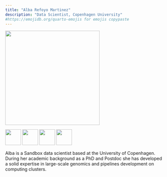 ```yaml
---
title: "Alba Refoyo Martinez"
description: "Data Scientist, Copenhagen University"
#https://emojidb.org/quarto-emojis for emojis copypaste
---
```


![](alba.jpg){width=300}

[![](LinkedIN.png){width=50}](https://dk.linkedin.com/in/albarefoyo)   [![](Github_black.png){width=50}](https://github.com/albarema)   [![](Outlook.png){width=50}](alba.martinez@sund.ku.dk?subject=Test)   [![](mapPin.png){width=50}](https:heads.ku.dk)


Alba is a Sandbox data scientist based at the University of Copenhagen. During her academic background as a PhD and Postdoc she has developed a solid expertise in large-scale genomics and pipelines development on computing clusters.

